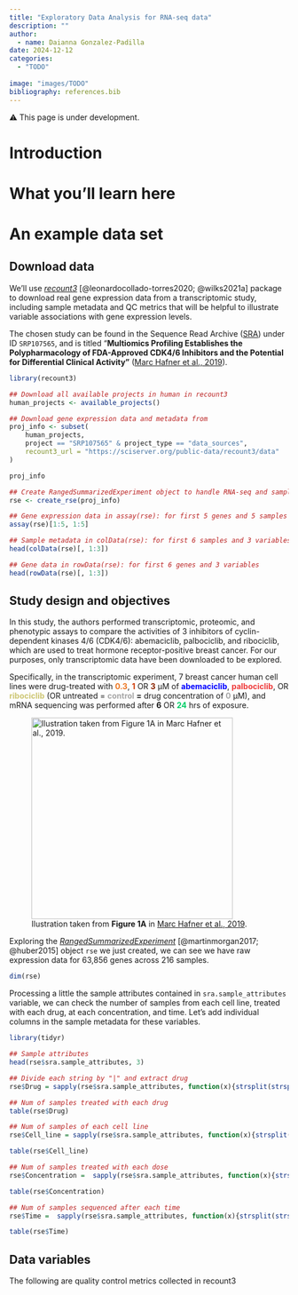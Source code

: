 ```yaml
---
title: "Exploratory Data Analysis for RNA-seq data"
description: ""
author:
  - name: Daianna Gonzalez-Padilla
date: 2024-12-12
categories:
  - "TODO"
  
image: "images/TODO"
bibliography: references.bib
---
```


⚠️ This page is under development.

# Introduction

# What you'll learn here

# An example data set

## Download data

We'll use [*recount3*](https://rna.recount.bio) [@leonardocollado-torres2020; @wilks2021a] package to download real gene expression data from a transcriptomic study, including sample metadata and QC metrics that will be helpful to illustrate variable associations with gene expression levels.

The chosen study can be found in the Sequence Read Archive ([SRA](https://www.ncbi.nlm.nih.gov/sra)) under ID `SRP107565`, and is titled "**Multiomics Profiling Establishes the Polypharmacology of FDA-Approved CDK4/6 Inhibitors and the Potential for Differential Clinical Activity"** ([Marc Hafner et al., 2019](10.1016/j.chembiol.2019.05.005)).

```r
library(recount3)

## Download all available projects in human in recount3
human_projects <- available_projects()

## Download gene expression data and metadata from 
proj_info <- subset(
    human_projects,
    project == "SRP107565" & project_type == "data_sources",
    recount3_url = "https://sciserver.org/public-data/recount3/data"
)

proj_info

## Create RangedSummarizedExperiment object to handle RNA-seq and sample data 
rse <- create_rse(proj_info)

## Gene expression data in assay(rse): for first 5 genes and 5 samples
assay(rse)[1:5, 1:5]

## Sample metadata in colData(rse): for first 6 samples and 3 variables
head(colData(rse)[, 1:3])

## Gene data in rowData(rse): for first 6 genes and 3 variables
head(rowData(rse)[, 1:3])

```

## Study design and objectives

In this study, the authors performed transcriptomic, proteomic, and phenotypic assays to compare the activities of 3 inhibitors of cyclin-dependent kinases 4/6 (CDK4/6): abemaciclib, palbociclib, and ribociclib, which are used to treat hormone receptor-positive breast cancer. For our purposes, only transcriptomic data have been downloaded to be explored.

Specifically, in the transcriptomic experiment, 7 breast cancer human cell lines were drug-treated with [**0.3**]{style="color: #EE7621"}, [**1**]{style="color: #CD3700"} OR [**3**]{style="color: #8B2500"} µM of [**abemaciclib**]{style="color: #0000FF"}, [**palbociclib**]{style="color: #EE3B3B"}, OR [**ribociclib**]{style="color: #CDC673"} (OR untreated = [**control**]{style="color: #A6A6A6"} **=** drug concentration of [**0**]{style="color: #A6A6A6"} µM), and mRNA sequencing was performed after **6** OR [**24**]{style="color: #00CD66"} hrs of exposure.

![Ilustration taken from **Figure 1A** in [Marc Hafner et al., 2019](10.1016/j.chembiol.2019.05.005).](images/study_design.png){fig-align="center" width="363"}

Exploring the [*RangedSummarizedExperiment*](https://www.bioconductor.org/packages/devel/bioc/vignettes/SummarizedExperiment/inst/doc/SummarizedExperiment.html) [@martinmorgan2017; @huber2015] object `rse` we just created, we can see we have raw expression data for 63,856 genes across 216 samples.

```r
dim(rse)
```

Processing a little the sample attributes contained in `sra.sample_attributes` variable, we can check the number of samples from each cell line, treated with each drug, at each concentration, and time. Let's add individual columns in the sample metadata for these variables.

```r
library(tidyr)

## Sample attributes
head(rse$sra.sample_attributes, 3)

## Divide each string by "|" and extract drug
rse$Drug = sapply(rse$sra.sample_attributes, function(x){strsplit(strsplit(x, "\\|")[[1]][1], ";;")[[1]][2]}) %>% unname

## Num of samples treated with each drug
table(rse$Drug)

## Num of samples of each cell line
rse$Cell_line = sapply(rse$sra.sample_attributes, function(x){strsplit(strsplit(x, "\\|")[[1]][2], ";;")[[1]][2]}) %>% unname

table(rse$Cell_line)

## Num of samples treated with each dose
rse$Concentration =  sapply(rse$sra.sample_attributes, function(x){strsplit(strsplit(x, "\\|")[[1]][3], ";;")[[1]][2]}) %>% unname

table(rse$Concentration)

## Num of samples sequenced after each time
rse$Time =  sapply(rse$sra.sample_attributes, function(x){strsplit(strsplit(x, "\\|")[[1]][5], ";;")[[1]][2]}) %>% unname

table(rse$Time)
```

## Data variables

The following are quality control metrics collected in recount3
